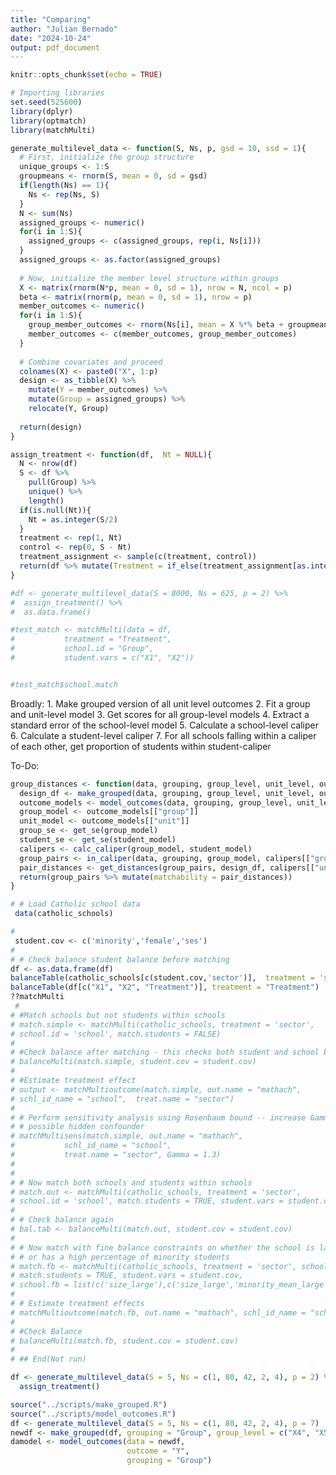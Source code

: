 ```yaml
---
title: "Comparing"
author: "Julian Bernado"
date: "2024-10-24"
output: pdf_document
---
```


```r
knitr::opts_chunk$set(echo = TRUE)
```

```r
# Importing libraries
set.seed(525600)
library(dplyr)
library(optmatch)
library(matchMulti)
```

```r
generate_multilevel_data <- function(S, Ns, p, gsd = 10, ssd = 1){
  # First, initialize the group structure
  unique_groups <- 1:S
  groupmeans <- rnorm(S, mean = 0, sd = gsd)
  if(length(Ns) == 1){
    Ns <- rep(Ns, S)
  }
  N <- sum(Ns)
  assigned_groups <- numeric()
  for(i in 1:S){
    assigned_groups <- c(assigned_groups, rep(i, Ns[i]))
  }
  assigned_groups <- as.factor(assigned_groups)
  
  # Now, initialize the member level structure within groups
  X <- matrix(rnorm(N*p, mean = 0, sd = 1), nrow = N, ncol = p)
  beta <- matrix(rnorm(p, mean = 0, sd = 1), nrow = p)
  member_outcomes <- numeric()
  for(i in 1:S){
    group_member_outcomes <- rnorm(Ns[i], mean = X %*% beta + groupmeans[i], sd = ssd)
    member_outcomes <- c(member_outcomes, group_member_outcomes)
  }
  
  # Combine covariates and proceed
  colnames(X) <- paste0("X", 1:p)
  design <- as_tibble(X) %>%
    mutate(Y = member_outcomes) %>%
    mutate(Group = assigned_groups) %>%
    relocate(Y, Group)
  
  return(design)
}

assign_treatment <- function(df,  Nt = NULL){
  N <- nrow(df)
  S <- df %>%
    pull(Group) %>%
    unique() %>%
    length()
  if(is.null(Nt)){
    Nt = as.integer(S/2)
  }
  treatment <- rep(1, Nt)
  control <- rep(0, S - Nt)
  treatment_assignment <- sample(c(treatment, control))
  return(df %>% mutate(Treatment = if_else(treatment_assignment[as.integer(Group)] == 1, 1, 0)) %>% relocate(Y, Treatment))
}

#df <- generate_multilevel_data(S = 8000, Ns = 625, p = 2) %>%
#  assign_treatment() %>%
#  as.data.frame()

#test_match <- matchMulti(data = df,
#           treatment = "Treatment",
#           school.id = "Group",
#           student.vars = c("X1", "X2"))


#test_match$school.match
```

Broadly:
1. Make grouped version of all unit level outcomes
2. Fit a group and unit-level model
3. Get scores for all group-level models
4. Extract a standard error of the school-level model
5. Calculate a school-level caliper
6. Calculate a student-level caliper
7. For all schools falling within a caliper of each other, get proportion of students within student-caliper

To-Do: 


```r
group_distances <- function(data, grouping, group_level, unit_level, outcome){
  design_df <- make_grouped(data, grouping, group_level, unit_level, outcome)
  outcome_models <- model_outcomes(data, grouping, group_level, unit_level, outcome)
  group_model <- outcome_models[["group"]]
  unit_model <- outcome_models[["unit"]]
  group_se <- get_se(group_model)
  student_se <- get_se(student_model)
  calipers <- calc_caliper(group_model, student_model)
  group_pairs <- in_caliper(data, grouping, group_model, calipers[["group"]])
  pair_distances <- get_distances(group_pairs, design_df, calipers[["unit"]])
  return(group_pairs %>% mutate(matchability = pair_distances))
}
```

```r
# # Load Catholic school data
 data(catholic_schools)

# 
 student.cov <- c('minority','female','ses')
# 
# # Check balance student balance before matching
df <- as.data.frame(df)
balanceTable(catholic_schools[c(student.cov,'sector')],  treatment = 'sector')
balanceTable(df[c("X1", "X2", "Treatment")], treatment = "Treatment")
??matchMulti
 # 
# #Match schools but not students within schools
# match.simple <- matchMulti(catholic_schools, treatment = 'sector',
# school.id = 'school', match.students = FALSE)
# 
# #Check balance after matching - this checks both student and school balance
# balanceMulti(match.simple, student.cov = student.cov)
# 
# #Estimate treatment effect
# output <- matchMultioutcome(match.simple, out.name = "mathach",
# schl_id_name = "school",  treat.name = "sector")
# 
# # Perform sensitivity analysis using Rosenbaum bound -- increase Gamma to increase effect of
# # possible hidden confounder          
# matchMultisens(match.simple, out.name = "mathach",
#           schl_id_name = "school", 
#           treat.name = "sector", Gamma = 1.3)
#           
# 
# # Now match both schools and students within schools          
# match.out <- matchMulti(catholic_schools, treatment = 'sector',
# school.id = 'school', match.students = TRUE, student.vars = student.cov)
# 
# # Check balance again
# bal.tab <- balanceMulti(match.out, student.cov = student.cov)
# 
# # Now match with fine balance constraints on whether the school is large 
# # or has a high percentage of minority students
# match.fb <- matchMulti(catholic_schools, treatment = 'sector', school.id = 'school', 
# match.students = TRUE, student.vars = student.cov, 
# school.fb = list(c('size_large'),c('size_large','minority_mean_large')))
# 
# # Estimate treatment effects
# matchMultioutcome(match.fb, out.name = "mathach", schl_id_name = "school",  treat.name = "sector")
# 
# #Check Balance
# balanceMulti(match.fb, student.cov = student.cov)
# 
# ## End(Not run)

df <- generate_multilevel_data(S = 5, Ns = c(1, 80, 42, 2, 4), p = 2) %>%
  assign_treatment()
```

```r
source("../scripts/make_grouped.R")
source("../scripts/model_outcomes.R")
df <- generate_multilevel_data(S = 5, Ns = c(1, 80, 42, 2, 4), p = 7)
newdf <- make_grouped(df, grouping = "Group", group_level = c("X4", "X5"), unit_level = c("X1", "X2", "X3"), outcome = "Y")
damodel <- model_outcomes(data = newdf,
                          outcome = "Y",
                          grouping = "Group")

```
